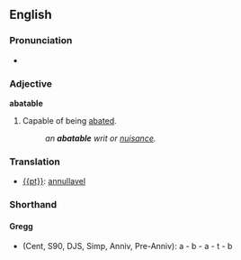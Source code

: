 ==English==

===Pronunciation===
*{{audio|en-us-abatable.ogg|Audio (US)}}

===Adjective===
'''abatable'''
#Capable of being [[abate]]d.
#:'' an '''abatable''' writ or [[nuisance]].''

===Translation===
* [[{{pt}}]]: [[annullavel]]

===Shorthand===
====Gregg====
* (Cent, S90, DJS, Simp, Anniv, Pre-Anniv): a - b - a - t - b